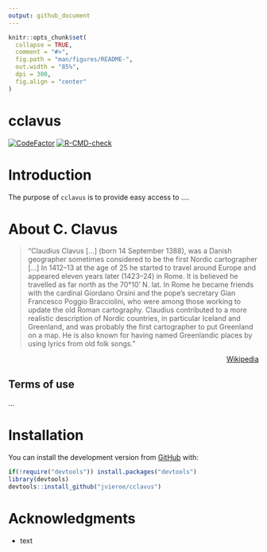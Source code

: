 ```yaml
---
output: github_document
---
```


<!-- README.md is generated from README.Rmd. Please edit that file -->

```r
knitr::opts_chunk$set(
  collapse = TRUE,
  comment = "#>",
  fig.path = "man/figures/README-",
  out.width = "85%",
  dpi = 300,
  fig.align = "center"
)
```

# cclavus

<!-- badges: start -->
[![CodeFactor](https://www.codefactor.io/repository/github/jvieroe/cclavus/badge)](https://www.codefactor.io/repository/github/jvieroe/cclavus)
[![R-CMD-check](https://github.com/jvieroe/cclavus/workflows/R-CMD-check/badge.svg)](https://github.com/jvieroe/cclavus/actions)
<!-- badges: end -->

# Introduction

The purpose of `cclavus` is to provide easy access to ....



# About C. Clavus

> "Claudius Clavus [...] (born 14 September 1388), was a Danish geographer sometimes considered to be the first Nordic cartographer [...] In 1412–13 at the age of 25 he started to travel around Europe and appeared eleven years later (1423–24) in Rome. It is believed he travelled as far north as the 70°10' N. lat. In Rome he became friends with the cardinal Giordano Orsini and the pope's secretary Gian Francesco Poggio Bracciolini, who were among those working to update the old Roman cartography. Claudius contributed to a more realistic description of Nordic countries, in particular Iceland and Greenland, and was probably the first cartographer to put Greenland on a map. He is also known for having named Greenlandic places by using lyrics from old folk songs." 

<div style="text-align: right"> [Wikipedia](https://en.wikipedia.org/wiki/Claudius_Clavus) </div>




## Terms of use
...


# Installation

You can install the development version from [GitHub](https://github.com/) with:

``` r
if(!require("devtools")) install.packages("devtools")
library(devtools)
devtools::install_github("jvieroe/cclavus")
```



# Acknowledgments

* text
